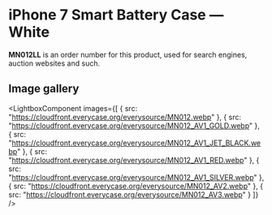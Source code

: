 
# iPhone 7 Smart Battery Case — White

<Callout type='info' emoji='👉🏻'>**MN012LL** is an order number for this product, used for search engines, auction websites and such.</Callout>

## Image gallery

<LightboxComponent
    images={[
      {
        src: "https://cloudfront.everycase.org/everysource/MN012.webp"
      },
      {
        src: "https://cloudfront.everycase.org/everysource/MN012_AV1_GOLD.webp"
      },
      {
        src: "https://cloudfront.everycase.org/everysource/MN012_AV1_JET_BLACK.webp"
      },
      {
        src: "https://cloudfront.everycase.org/everysource/MN012_AV1_RED.webp"
      },
      {
        src: "https://cloudfront.everycase.org/everysource/MN012_AV1_SILVER.webp"
      },
      {
        src: "https://cloudfront.everycase.org/everysource/MN012_AV2.webp"
      },
      {
        src: "https://cloudfront.everycase.org/everysource/MN012_AV3.webp"
      }
    ]}
  />
